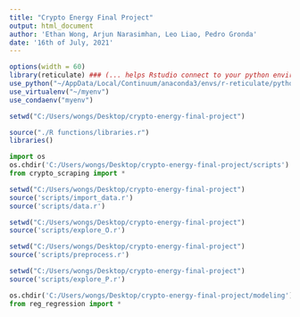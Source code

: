 ---
title: "Crypto Energy Final Project"
output: html_document
author: 'Ethan Wong, Arjun Narasimhan, Leo Liao, Pedro Gronda' 
date: '16th of July, 2021'
---

```{r}
options(width = 60)
library(reticulate) ### (... helps Rstudio connect to your python enviroment.)
use_python("~/AppData/Local/Continuum/anaconda3/envs/r-reticulate/python.exe")
use_virtualenv("~/myenv")
use_condaenv("myenv")
```

```{r}
setwd("C:/Users/wongs/Desktop/crypto-energy-final-project")
```

```{r}
source("./R functions/libraries.r")
libraries()
```

```{python warning=FALSE}
import os
os.chdir('C:/Users/wongs/Desktop/crypto-energy-final-project/scripts')
from crypto_scraping import *

```


```{r warning=FALSE}
setwd("C:/Users/wongs/Desktop/crypto-energy-final-project")
source('scripts/import_data.r')
source('scripts/data.r')
```
```{r warning=FALSE}
setwd("C:/Users/wongs/Desktop/crypto-energy-final-project")
source('scripts/explore_O.r')
```

```{r warning=FALSE}
setwd("C:/Users/wongs/Desktop/crypto-energy-final-project")
source('scripts/preprocess.r')
```

```{r message=FALSE, warning=FALSE}
setwd("C:/Users/wongs/Desktop/crypto-energy-final-project")
source('scripts/explore_P.r')
```
```{python warning=FALSE}
os.chdir('C:/Users/wongs/Desktop/crypto-energy-final-project/modeling')
from reg_regression import *
```


